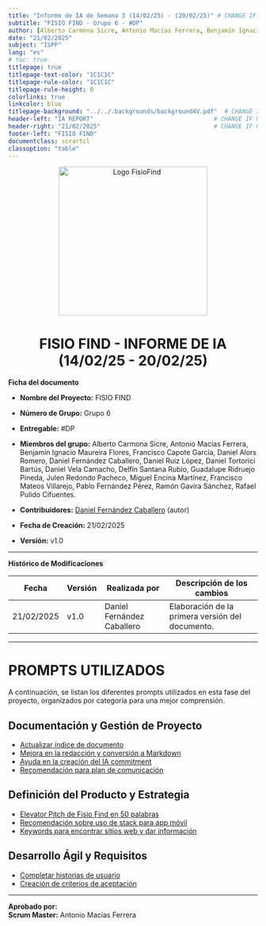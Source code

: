 ```yaml
---
title: "Informe de IA de Semana 3 (14/02/25) - (20/02/25)" # CHANGE IF NEEDED
subtitle: "FISIO FIND - Grupo 6 - #DP"
author: [Alberto Carmona Sicre, Antonio Macías Ferrera, Benjamín Ignacio Maureira Flores, Francisco Capote García, Daniel Alors Romero, Daniel Fernández Caballero, Daniel Ruiz López, Daniel Tortorici Bartús, Daniel Vela Camacho, Delfín Santana Rubio, Guadalupe Ridruejo Pineda, Julen Redondo Pacheco, Miguel Encina Martínez, Francisco Mateos Villarejo, Pablo Fernández Pérez, Ramón Gavira Sánchez, Rafael Pulido Cifuentes]                                                # CHANGE IF NEEDED
date: "21/02/2025"
subject: "ISPP"
lang: "es"
# toc: true
titlepage: true
titlepage-text-color: "1C1C1C"
titlepage-rule-color: "1C1C1C"
titlepage-rule-height: 0
colorlinks: true
linkcolor: blue
titlepage-background: "../../.backgrounds/background4V.pdf"  # CHANGE IF NEEDED
header-left: "IA REPORT"                                  # CHANGE IF NEEDED
header-right: "21/02/2025"                                # CHANGE IF NEEDED
footer-left: "FISIO FIND"
documentclass: scrartcl
classoption: "table"
---
```


<p align="center">
  <img
    src="../../../.img/Logo_FisioFind_Verde_sin_fondo.PNG"
    alt="Logo FisioFind"
    width="300"
  />
</p>

<h1 align="center" style={{ fontSize: "30px", fontWeight: "bold" }}>
  FISIO FIND - INFORME DE IA (14/02/25 - 20/02/25)
</h1>



**Ficha del documento**

- **Nombre del Proyecto:** FISIO FIND

- **Número de Grupo:** Grupo 6

- **Entregable:** #DP

- **Miembros del grupo:** Alberto Carmona Sicre, Antonio Macías Ferrera, Benjamín Ignacio Maureira Flores, Francisco Capote García, Daniel Alors Romero, Daniel Fernández Caballero, Daniel Ruiz López, Daniel Tortorici Bartús, Daniel Vela Camacho, Delfín Santana Rubio, Guadalupe Ridruejo Pineda, Julen Redondo Pacheco, Miguel Encina Martínez, Francisco Mateos Villarejo, Pablo Fernández Pérez, Ramón Gavira Sánchez, Rafael Pulido Cifuentes.

- **Contribuidores:** [Daniel Fernández Caballero](https://github.com/DaniFdezCab) (autor)

- **Fecha de Creación:** 21/02/2025  

- **Versión:** v1.0



---

**Histórico de Modificaciones**

| Fecha      | Versión | Realizada por             | Descripción de los cambios                       |
| ---------- | ------- | ------------------------- | ------------------------------------------------ |
| 21/02/2025 | v1.0    | Daniel Fernández Caballero | Elaboración de la primera versión del documento. |



<!-- \newpage -->



---

# PROMPTS UTILIZADOS  

A continuación, se listan los diferentes prompts utilizados en esta fase del proyecto, organizados por categoría para una mejor comprensión.  

## **Documentación y Gestión de Proyecto**  
- [Actualizar índice de documento](https://chatgpt.com/share/67af87ef-6e20-8012-8fba-39fff71f858a)  
- [Mejora en la redacción y conversión a Markdown](https://chatgpt.com/share/67b76277-f7e4-8011-ba94-bb1b72f86ea7)  
- [Ayuda en la creación del IA commitment](https://chatgpt.com/share/67b36aad-2774-800f-8e94-09e3a95c21c2)  
- [Recomendación para plan de comunicación](https://chatgpt.com/share/67b48a98-8f5c-8000-901e-0254773ecd4a)  

## **Definición del Producto y Estrategia**  
- [Elevator Pitch de Fisio Find en 50 palabras](https://chatgpt.com/share/67b1b21c-9a20-8000-9d2d-d052cb5c2087)  
- [Recomendación sobre uso de stack para app móvil](https://chatgpt.com/share/67b1b731-0cb0-8011-8061-9879cc60a651)  
- [Keywords para encontrar sitios web y dar información](https://chatgpt.com/share/67ae1e42-1698-800f-8473-4cf8520bd076)  

## **Desarrollo Ágil y Requisitos**  
- [Completar historias de usuario](https://chatgpt.com/share/67b1e53a-8e6c-8000-8753-9d130368d912)  
- [Creación de criterios de aceptación](https://chatgpt.com/share/67b5bed1-0618-800f-aedf-41bbba30ceb5)  

---  

**Aprobado por:**  
**Scrum Master:** Antonio Macías Ferrera

